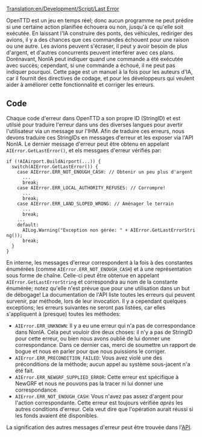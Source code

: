 [[Translation:en/Development/Script/Last Error]]


{{fr/NonIA}}

OpenTTD est un jeu en temps réel; donc aucun programme ne peut prédire si une certaine action planifiée échouera ou non, jusqu'à ce qu'elle soit exécutée. En laissant l'IA construire des ponts, des véhicules, rediriger des avions, il y a des chances que ces commandes échouent pour une raison ou une autre. Les avions peuvent s'écraser, il peut y avoir besoin de plus d'argent, et d'autres concurrents peuvent interférer avec ces plans. Dorénavant, NonIA peut indiquer quand une commande a été exécutée avec succès; cependant, si une commande a échoué, il ne peut pas indiquer pourquoi. Cette page est un manuel à la fois pour les auteurs d'IA, car il fournit des directives de codage, et pour les développeurs qui veulent aider à améliorer cette fonctionnalité et corriger les erreurs.

== Code ==
Chaque code d'erreur dans OpenTTD a son propre ID (StringID) et est utilsié pour traduire l'erreur dans uns des diverses langues pour avertir l'utilisateur via un message sur l'IHM. Afin de traduire ces erreurs, nous devons traduire ces StringIDs en messages d'erreur et les exposer via l'API NonIA. Le dernier message d'erreur peut être obtenu en appelant <code>AIError.GetLastError()</code>, et els messgaes d'erreur vérifiés par:

 if (!AIAirport.BuildAirport(...)) {
   switch(AIError.GetLastError()) {
     case AIError.ERR_NOT_ENOUGH_CASH: // Obtenir un peu plus d'argent
       ...
       break;
     case AIError.ERR_LOCAL_AUTHORITY_REFUSES: // Corrompre!
       ...
       break;
     case AIError.ERR_LAND_SLOPED_WRONG: // Aménager le terrain
       ...
       break;
     ...
     default:
       AILog.Warning("Exception non gérée: " + AIError.GetLastErrorString());
       break;
   }
 }

En interne, les messages d'erreur correspondent à la fois à des constantes énumérées (comme <code>AIError.ERR_NOT_ENOUGH_CASH</code>) et à une représentation sous forme de chaîne. Celle-ci peut être obtenue en appelant <code>AIError.GetLastErrorString</code> et correspondra au nom de la constante énumérée; notez qu'elle n'est prévue que pour une utilisation dans un but de débogage! La documentation de l'API liste toutes les erreurs qui peuvent survenir, par méthode, lors de leur invocation. Il y a cependant quelques exceptions; les erreurs suivantes ne seront pas listées, car elles s'appliquent à (presque) toutes les méthodes:

* <code>AIError.ERR_UNKNOWN</code>: Il y a eu une erreur qui n'a pas de correspondance dans NonIA. Cela peut vouloir dire deux choses: il n'y a pas de StringID pour cette erreur, ou bien nous avons oublié de lui donner une correspondance. Dans ce dernier cas, merci de soumettre un rapport de bogue et nous en parler pour que nous puissions le corriger.
* <code>AIError.ERR_PRECONDITION_FAILED</code>: Vous avez violé une des préconditions de la méthode; aucun appel au système sous-jacent n'a été fait.
* <code>AIError.ERR_NEWGRF_SUPPLIED_ERROR</code>: Cette erreur est spécifique à NewGRF et nous ne pouvons pas la tracer ni lui donner une correspondance.
* <code>AIError.ERR_NOT_ENOUGH_CASH</code>: Vous n'avez pas assez d'argent pour l'action correspondante. Cette erreur est toujours vérifiée ''après'' les autres conditions d'erreur. Cela veut dire que l'opération aurait réussi si les fonds avaient été disponibles.

La signification des autres messages d'erreur peut être trouvée dans l'[http://noai.openttd.org/docs/ API].
